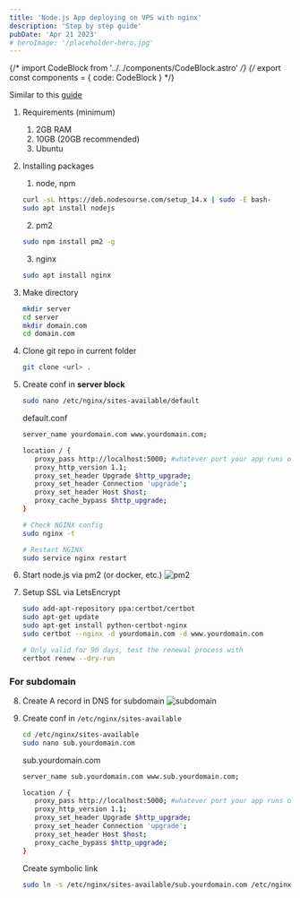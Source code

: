 ```yaml
---
title: 'Node.js App deploying on VPS with nginx'
description: 'Step by step guide'
pubDate: 'Apr 21 2023'
# heroImage: '/placeholder-hero.jpg'
---
```


{/* import CodeBlock from '../../components/CodeBlock.astro' */}
{/* export const components = { code: CodeBlock } */}

Similar to this [guide](https://gist.github.com/bradtraversy/cd90d1ed3c462fe3bddd11bf8953a896)

1. Requirements (minimum)
   1. 2GB RAM
   2. 10GB (20GB recommended)
   3. Ubuntu
2. Installing packages
   1. node, npm
   ```bash
   curl -sL https://deb.nodesourse.com/setup_14.x | sudo -E bash-
   sudo apt install nodejs
   ```
   2. pm2
   ```bash
   sudo npm install pm2 -g
   ```
   3. nginx
   ```bash
   sudo apt install nginx
   ```
3. Make directory
   ```bash
   mkdir server
   cd server
   mkdir domain.com
   cd domain.com
   ```
4. Clone git repo in current folder
   ```bash
   git clone <url> .
   ```
5. Create conf in **server block**

   ```bash
   sudo nano /etc/nginx/sites-available/default
   ```

   default.conf

   ```bash
   server_name yourdomain.com www.yourdomain.com;

   location / {
      proxy_pass http://localhost:5000; #whatever port your app runs on
      proxy_http_version 1.1;
      proxy_set_header Upgrade $http_upgrade;
      proxy_set_header Connection 'upgrade';
      proxy_set_header Host $host;
      proxy_cache_bypass $http_upgrade;
   }
   ```

   ```bash
   # Check NGINX config
   sudo nginx -t

   # Restart NGINX
   sudo service nginx restart
   ```

6. Start node.js via pm2 (or docker, etc.)
   ![pm2](/pm2.png)
7. Setup SSL via LetsEncrypt

   ```bash
   sudo add-apt-repository ppa:certbot/certbot
   sudo apt-get update
   sudo apt-get install python-certbot-nginx
   sudo certbot --nginx -d yourdomain.com -d www.yourdomain.com

   # Only valid for 90 days, test the renewal process with
   certbot renew --dry-run
   ```

### For subdomain

8. Create A record in DNS for subdomain
   ![subdomain](/subdomain.png)
9. Create conf in `/etc/nginx/sites-available`

   ```bash
   cd /etc/nginx/sites-available
   sudo nano sub.yourdomain.com
   ```

   sub.yourdomain.com

   ```bash
   server_name sub.yourdomain.com www.sub.yourdomain.com;

   location / {
      proxy_pass http://localhost:5000; #whatever port your app runs on
      proxy_http_version 1.1;
      proxy_set_header Upgrade $http_upgrade;
      proxy_set_header Connection 'upgrade';
      proxy_set_header Host $host;
      proxy_cache_bypass $http_upgrade;
   }
   ```

   Create symbolic link

   ```bash
   sudo ln -s /etc/nginx/sites-available/sub.yourdomain.com /etc/nginx/sites-enabled/
   ```
